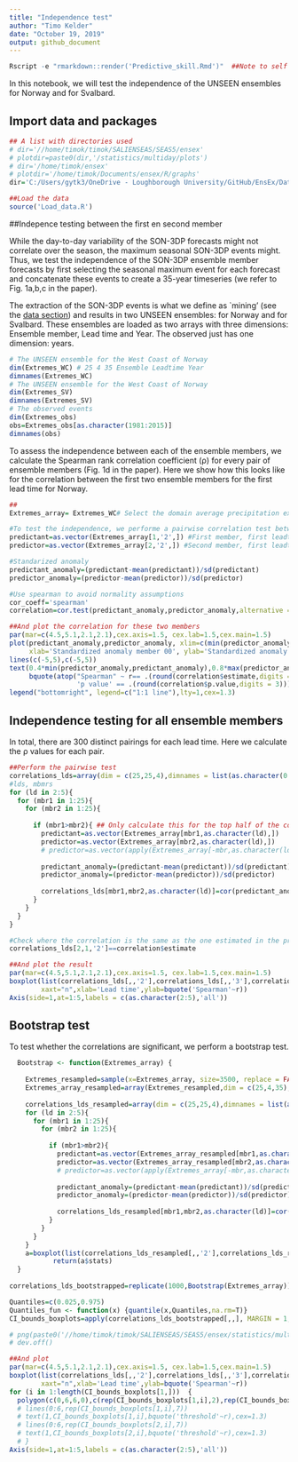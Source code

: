 ```yaml
---
title: "Independence test"
author: "Timo Kelder"
date: "October 19, 2019"
output: github_document 
---
```


```r
Rscript -e "rmarkdown::render('Predictive_skill.Rmd')"  ##Note to self
```

In this notebook, we will test the independence of the UNSEEN ensembles for Norway and for Svalbard. 

## Import data and packages

```r
## A list with directories used
# dir='//home/timok/timok/SALIENSEAS/SEAS5/ensex'
# plotdir=paste0(dir,'/statistics/multiday/plots')
# dir='/home/timok/ensex'
# plotdir='/home/timok/Documents/ensex/R/graphs'
dir='C:/Users/gytk3/OneDrive - Loughborough University/GitHub/EnsEx/Data'

##Load the data
source('Load_data.R')
```

##Indepence testing between the first en second member

While the day-to-day variability of the SON-3DP forecasts might not correlate over the season, the maximum seasonal SON-3DP events might. Thus, we test the independence of the SON-3DP ensemble member forecasts by first selecting the seasonal maximum event for each forecast and concatenate these events to create a 35-year timeseries (we refer to Fig. 1a,b,c in the paper). 

The extraction of the SON-3DP events is what we define as `mining' (see the [data section](../README.md)) and results in two UNSEEN ensembles: for Norway and for Svalbard. These ensembles are loaded as two arrays with three dimensions: Ensemble member, Lead time and Year. The observed just has one dimension: years. 

```r
# The UNSEEN ensemble for the West Coast of Norway
dim(Extremes_WC) # 25 4 35 Ensemble Leadtime Year 
dimnames(Extremes_WC)
# The UNSEEN ensemble for the West Coast of Norway
dim(Extremes_SV)
dimnames(Extremes_SV)
# The observed events
dim(Extremes_obs)
obs=Extremes_obs[as.character(1981:2015)]
dimnames(obs)

```

To assess the independence between each of the ensemble members, we calculate the Spearman rank correlation coefficient (ρ) for every pair of ensemble members (Fig. 1d in the paper). Here we show how this looks like for the correlation between the first two ensemble members for the first lead time for Norway. 

```r
## 
Extremes_array= Extremes_WC# Select the domain average precipitation extremes for Svalbard 

#To test the independence, we performe a pairwise correlation test between all ensemble members
predictant=as.vector(Extremes_array[1,'2',]) #First member, first leadtime that we use in this study
predictor=as.vector(Extremes_array[2,'2',]) #Second member, first leadtime that we use in this study

#Standarized anomaly
predictant_anomaly=(predictant-mean(predictant))/sd(predictant)
predictor_anomaly=(predictor-mean(predictor))/sd(predictor)

#Use spearman to avoid normality assumptions
cor_coeff='spearman'
correlation=cor.test(predictant_anomaly,predictor_anomaly,alternative = 'two.sided',method = cor_coeff) 

##And plot the correlation for these two members
par(mar=c(4.5,5.1,2.1,2.1),cex.axis=1.5, cex.lab=1.5,cex.main=1.5)
plot(predictant_anomaly,predictor_anomaly, xlim=c(min(predictor_anomaly,predictant_anomaly),max(predictor_anomaly,predictant_anomaly)),ylim=c(min(predictor_anomaly,predictant_anomaly),max(predictor_anomaly,predictant_anomaly)),
     xlab='Standardized anomaly member 00', ylab='Standardized anomaly member 01')
lines(c(-5,5),c(-5,5))
text(0.4*min(predictor_anomaly,predictant_anomaly),0.8*max(predictor_anomaly,predictant_anomaly),
     bquote(atop("Spearman" ~ r== .(round(correlation$estimate,digits = 3)),
                 'p value' == .(round(correlation$p.value,digits = 3)))),cex=1.3)
legend("bottomright", legend=c("1:1 line"),lty=1,cex=1.3)
```

## Independence testing for all ensemble members
In total, there are 300 distinct pairings for each lead time. Here we calculate the ρ values for each pair. 

```r

##Perform the pairwise test
correlations_lds=array(dim = c(25,25,4),dimnames = list(as.character(0:24),as.character(0:24),as.character(2:5))) # create and array to fill the correlations in 
#lds, mbmrs
for (ld in 2:5){
  for (mbr1 in 1:25){
    for (mbr2 in 1:25){
        
      if (mbr1>mbr2){ ## Only calculate this for the top half of the correlation matrix, as not to duplicate any values -> avoid correlating mbr 1 with mbr2 and then mbr2 with mbr 1.
        predictant=as.vector(Extremes_array[mbr1,as.character(ld),])
        predictor=as.vector(Extremes_array[mbr2,as.character(ld),])
        # predictor=as.vector(apply(Extremes_array[-mbr,as.character(ld),],FUN = mean , MARGIN=c(2)))
        
        predictant_anomaly=(predictant-mean(predictant))/sd(predictant)
        predictor_anomaly=(predictor-mean(predictor))/sd(predictor)
        
        correlations_lds[mbr1,mbr2,as.character(ld)]=cor(predictant_anomaly,predictor_anomaly,method = cor_coeff)
      }
    }
  }
}

#Check where the correlation is the same as the one estimated in the previous chunk
correlations_lds[2,1,'2']==correlation$estimate

##And plot the result
par(mar=c(4.5,5.1,2.1,2.1),cex.axis=1.5, cex.lab=1.5,cex.main=1.5)
boxplot(list(correlations_lds[,,'2'],correlations_lds[,,'3'],correlations_lds[,,'4'],correlations_lds[,,'5']),
        xaxt="n",xlab='Lead time',ylab=bquote('Spearman'~r))
Axis(side=1,at=1:5,labels = c(as.character(2:5),'all'))

```

## Bootstrap test
To test whether the correlations are significant, we perform a bootstrap test. 

```r

  Bootstrap <- function(Extremes_array) {
    
    Extremes_resampled=sample(x=Extremes_array, size=3500, replace = FALSE) #First, resample to make the data uncorrelated
    Extremes_array_resampled=array(Extremes_resampled,dim = c(25,4,35),dimnames = list(as.character(0:24),as.character(2:5),as.character(1981:2015))) ## rename it 
    
    correlations_lds_resampled=array(dim = c(25,25,4),dimnames = list(as.character(0:24),as.character(0:24),as.character(2:5))) #lds, mbmrs
    for (ld in 2:5){
      for (mbr1 in 1:25){
        for (mbr2 in 1:25){
          
          if (mbr1>mbr2){
            predictant=as.vector(Extremes_array_resampled[mbr1,as.character(ld),])
            predictor=as.vector(Extremes_array_resampled[mbr2,as.character(ld),])
            # predictor=as.vector(apply(Extremes_array[-mbr,as.character(ld),],FUN = mean , MARGIN=c(2)))
            
            predictant_anomaly=(predictant-mean(predictant))/sd(predictant)
            predictor_anomaly=(predictor-mean(predictor))/sd(predictor)
            
            correlations_lds_resampled[mbr1,mbr2,as.character(ld)]=cor(predictant_anomaly,predictor_anomaly,method = cor_coeff)
          }
        }
      }
    }
    a=boxplot(list(correlations_lds_resampled[,,'2'],correlations_lds_resampled[,,'3'],correlations_lds_resampled[,,'4'], correlations_lds_resampled[,,'5']), plot = F)
           return(a$stats)
  }
  
correlations_lds_bootstrapped=replicate(1000,Bootstrap(Extremes_array))

Quantiles=c(0.025,0.975)
Quantiles_fun <- function(x) {quantile(x,Quantiles,na.rm=T)}
CI_bounds_boxplots=apply(correlations_lds_bootstrapped[,,], MARGIN = 1,Quantiles_fun ) #We resample 1000 times for 4 leadtimes. Resulting in 4000 quantiles based on 300 pairs of correlations. 

# png(paste0('//home/timok/timok/SALIENSEAS/SEAS5/ensex/statistics/multiday/plots/Predictability_lds_resampled_SV.png'),type='cairo')
# dev.off()
```

```r
##And plot
par(mar=c(4.5,5.1,2.1,2.1),cex.axis=1.5, cex.lab=1.5,cex.main=1.5)
boxplot(list(correlations_lds[,,'2'],correlations_lds[,,'3'],correlations_lds[,,'4'],correlations_lds[,,'5']),
        xaxt="n",xlab='Lead time',ylab=bquote('Spearman'~r))
for (i in 1:length(CI_bounds_boxplots[1,]))  {
  polygon(c(0,6,6,0),c(rep(CI_bounds_boxplots[1,i],2),rep(CI_bounds_boxplots[2,i],2)),col=gray(0.8,alpha=0.3))}
  # lines(0:6,rep(CI_bounds_boxplots[1,i],7))
  # text(1,CI_bounds_boxplots[1,i],bquote('threshold'~r),cex=1.3)
  # lines(0:6,rep(CI_bounds_boxplots[2,i],7))
  # text(1,CI_bounds_boxplots[2,i],bquote('threshold'~r),cex=1.3)
  # }
Axis(side=1,at=1:5,labels = c(as.character(2:5),'all'))

```
